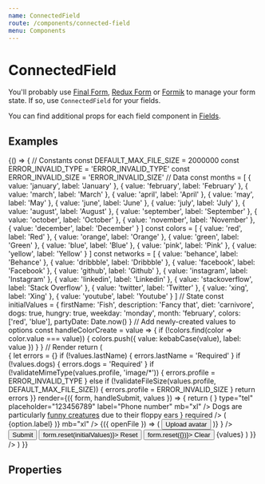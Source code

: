```yaml
---
name: ConnectedField
route: /components/connected-field
menu: Components
---
```




# ConnectedField

You'll probably use [Final Form](https://github.com/final-form/react-final-form), [Redux Form](https://github.com/erikras/redux-form) or [Formik](https://github.com/jaredpalmer/formik) to manage your form state. If so, use `ConnectedField` for your fields.

You can find additional props for each field component in [Fields](/fields/file-upload).

## Examples

<Playground>
  {() => {
    // Constants
    const DEFAULT_MAX_FILE_SIZE = 2000000
    const ERROR_INVALID_TYPE = 'ERROR_INVALID_TYPE'
    const ERROR_INVALID_SIZE = 'ERROR_INVALID_SIZE'
    // Data
    const months = [
      { value: 'january', label: 'January' },
      { value: 'february', label: 'February' },
      { value: 'march', label: 'March' },
      { value: 'april', label: 'April' },
      { value: 'may', label: 'May' },
      { value: 'june', label: 'June' },
      { value: 'july', label: 'July' },
      { value: 'august', label: 'August' },
      { value: 'september', label: 'September' },
      { value: 'october', label: 'October' },
      { value: 'november', label: 'November' },
      { value: 'december', label: 'December' }
    ]
    const colors = [
      { value: 'red', label: 'Red' },
      { value: 'orange', label: 'Orange' },
      { value: 'green', label: 'Green' },
      { value: 'blue', label: 'Blue' },
      { value: 'pink', label: 'Pink' },
      { value: 'yellow', label: 'Yellow' }
    ]
    const networks = [
      { value: 'behance', label: 'Behance' },
      { value: 'dribbble', label: 'Dribbble' },
      { value: 'facebook', label: 'Facebook' },
      { value: 'github', label: 'Github' },
      { value: 'instagram', label: 'Instagram' },
      { value: 'linkedin', label: 'Linkedin' },
      { value: 'stackoverflow', label: 'Stack Overflow' },
      { value: 'twitter', label: 'Twitter' },
      { value: 'xing', label: 'Xing' },
      { value: 'youtube', label: 'Youtube' }
    ]
    // State
    const initialValues = {
      firstName: 'Fish',
      description: 'Fancy that',
      diet: 'carnivore',
      dogs: true,
      hungry: true,
      weekday: 'monday',
      month: 'february',
      colors: ['red', 'blue'],
      partyDate: Date.now()
    }
    // Add newly-created values to options
    const handleColorCreate = value => {
      if (!colors.find(color => color.value === value)) {
        colors.push({ value: kebabCase(value), label: value })
      }
    }
    // Render
    return (
      <Form
        initialValues={initialValues}
        onSubmit={console.debug}
        validate={values => {
          let errors = {}
          if (!values.lastName) {
            errors.lastName = 'Required'
          }
          if (!values.dogs) {
            errors.dogs = 'Required'
          }
          if (!validateMimeType(values.profile, 'image/*')) {
            errors.profile = ERROR_INVALID_TYPE
          } else if (!validateFileSize(values.profile, DEFAULT_MAX_FILE_SIZE)) {
            errors.profile = ERROR_INVALID_SIZE
          }
          return errors
        }}
        render={({ form, handleSubmit, values }) => {
          return (
            <form onSubmit={handleSubmit}>
              <ConnectedField
                name="firstName"
                component={InputText}
                placeholder="Boaty"
                label="First name"
                mb="xl"
              />
              <ConnectedField
                name="lastName"
                component={InputText}
                placeholder="McBoatface"
                label="Last name"
                mb="xl"
                flexDirection="row"
              />
              <ConnectedField
                name="telephone"
                component={InputText}
                icon={<Icon name="phone" color="nude.500" />}
                type="tel"
                placeholder="123456789"
                label="Phone number"
                mb="xl"
              />
              <RadioGroup label="Dietary" mb="xl">
                <ConnectedField name="diet" component={InputRadio} value="vegan" label="Vegan" />
                <ConnectedField
                  name="diet"
                  component={InputRadio}
                  value="herbivore"
                  label="Herbivore"
                />
                <ConnectedField
                  name="diet"
                  component={InputRadio}
                  value="omnivore"
                  label="Omnivore"
                />
                <ConnectedField
                  name="diet"
                  component={InputRadio}
                  value="carnivore"
                  label="Carnivore"
                />
              </RadioGroup>
              <RadioGroup label="Favourite weekday" flexDirection="row" required mb="xl">
                <ConnectedField name="weekday" component={RadioTab} value="monday" label="Monday" />
                <ConnectedField
                  name="weekday"
                  component={RadioTab}
                  value="tuesday"
                  label="Tuesday"
                />
                <ConnectedField
                  name="weekday"
                  component={RadioTab}
                  value="wednesday"
                  label="Wednesday"
                />
                <ConnectedField
                  name="weekday"
                  component={RadioTab}
                  value="thursday"
                  label="Thursday"
                />
                <ConnectedField name="weekday" component={RadioTab} value="friday" label="Friday" />
              </RadioGroup>
              <ConnectedField name="hungry" component={Toggle} label="Hungry" mb="xl" />
              <FieldGroup label="Animals" mb="xl">
                <ConnectedField
                  name="dogs"
                  component={InputCheckbox}
                  label={
                    <>
                      <span>Dogs are particularly </span>
                      <a href="#">funny creatures</a>
                      <span> due to their floppy ears</span>
                    </>
                  }
                  required
                />
                <ConnectedField name="cats" component={InputCheckbox} label="Cats" />
              </FieldGroup>
              <ConnectedField
                name="network"
                component={Select}
                options={networks}
                label="Social network"
                placeholder="Choose network"
                renderItem={option => (
                  <Box display="flex" alignItems="center">
                    <Icon name={option.value} mr="xs" /> <span>{option.label}</span>
                  </Box>
                )}
                mb="xl"
              />
              <ConnectedField
                name="month"
                component={Select}
                options={months}
                label="Favourite month"
                placeholder="Choose month"
                required
                mb="xl"
              />
              <ConnectedField
                name="colors"
                component={Select}
                options={colors}
                isMultiple
                isSearchable
                isCreatable
                label="Colors"
                onCreate={handleColorCreate}
                mb="xl"
              />
              <ConnectedField
                name="summary"
                component={InputTextarea}
                placeholder="Keep it short"
                label="Summary"
                mb="xl"
              />
              <ConnectedField
                name="description"
                component={MarkdownEditor}
                placeholder="Keep it sweet"
                label="Description"
                mb="xl"
              />
              <ConnectedField
                name="profile"
                component={FileDrop}
                isEditable
                isRemovable
                label="Profile pic"
                mb="xl"
              />
              <ConnectedField name="avatar" component={FileUpload} label="Avatar" mb="xl">
                {({ openFile }) => (
                  <Button mb="sm" onClick={openFile}>
                    Upload avatar
                  </Button>
                )}
              </ConnectedField>
              <ConnectedField
                name="partyDate"
                component={DateTimePicker}
                label="Party date"
                mb="xl"
              >
                <DatePicker icon={<Icon name="celebrate" color="nude.600" />} />
                <TimePicker />
              </ConnectedField>
              <Button type="submit" size="lg" mr={20}>
                Submit
              </Button>
              <Button type="reset" size="lg" mr={20} onClick={() => form.reset(initialValues)}>
                Reset
              </Button>
              <Button type="button" size="lg" onClick={() => form.reset({})}>
                Clear
              </Button>
              <DoczCodeBlock>{values}</DoczCodeBlock>
            </form>
          )
        }}
      />
    )
  }}
</Playground>

## Properties

<Props of={ConnectedField} />
